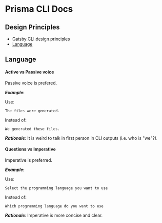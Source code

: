 # Prisma CLI Docs

## Design Principles

- [Gatsby CLI design principles](https://docs.google.com/document/d/1rv7tBUeqHN4t_UecuEAKVCWAVzQoCmcDoONBmf3HggI/edit#)
- [Language](#language)

## Language

#### Active vs Passive voice

Passive voice is prefered. 

_**Example**_:

Use:

```
The files were generated.
```

Instead of:

```
We generated these files.
```

_**Rationale**_: It is weird to talk in first person in CLI outputs (i.e. who is "we"?). 

#### Questions vs Imperative

Imperative is preferred.

_**Example**_:

Use:

```
Select the programming language you want to use
```

Instead of:

```
Which programming language do you want to use
```

_**Rationale**_: Imperative is more concise and clear. 
